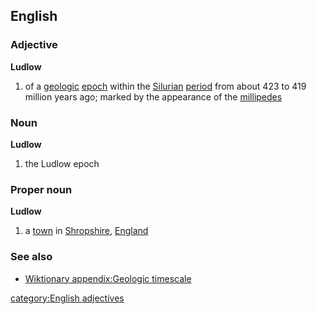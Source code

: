 ==English==
===Adjective===
{{wikipedia}}
'''Ludlow'''
#{{geology}} of a [[geologic]] [[epoch]] within the [[Silurian]] [[period]] from about 423 to 419 million years ago; marked by the appearance of the [[millipede]]s
===Noun===
'''Ludlow'''
#{{geology}} the Ludlow epoch
===Proper noun===
'''Ludlow'''
# a [[town]] in [[Shropshire]], [[England]]
===See also===
*[[Wiktionary appendix:Geologic timescale]]
[[category:English adjectives]]